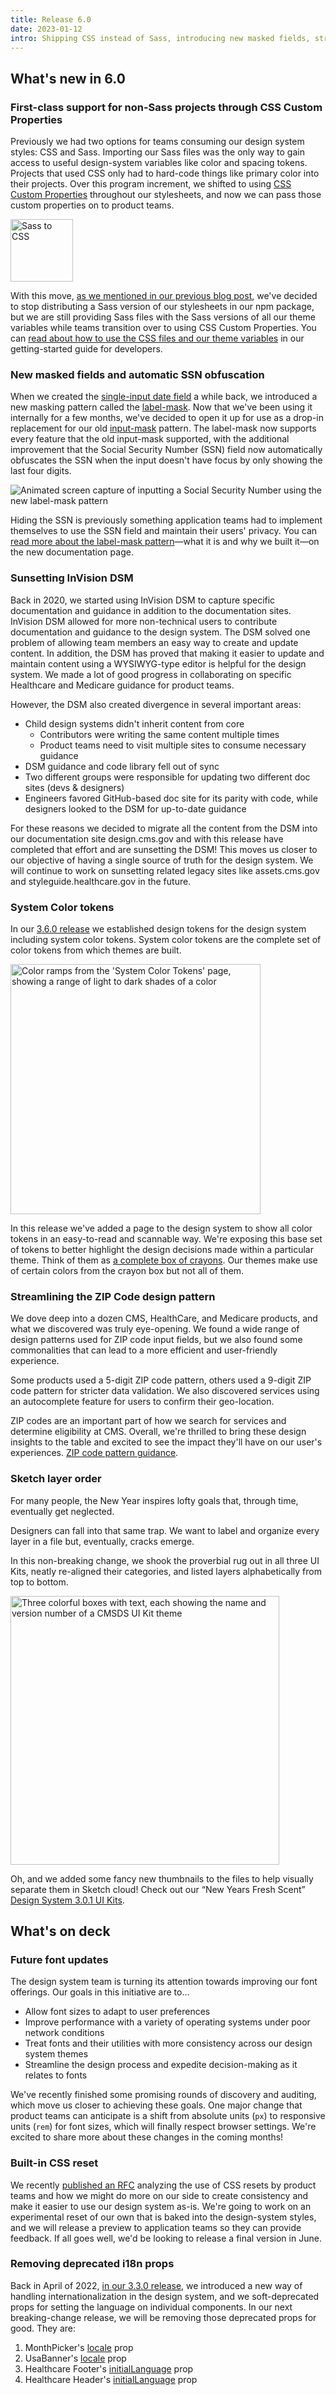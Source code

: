```yaml
---
title: Release 6.0
date: 2023-01-12
intro: Shipping CSS instead of Sass, introducing new masked fields, streamlining ZIP code patterns, and more
---
```



## What's new in 6.0

### First-class support for non-Sass projects through CSS Custom Properties

Previously we had two options for teams consuming our design system styles: CSS and Sass. Importing our Sass files was the only way to gain access to useful design-system variables like color and spacing tokens. Projects that used CSS only had to hard-code things like primary color into their projects. Over this program increment, we shifted to using [CSS Custom Properties](https://developer.mozilla.org/en-US/docs/Web/CSS/--*) throughout our stylesheets, and now we can pass those custom properties on to product teams.

<div className="ds-u-measure--wide ds-u-text-align--center ds-u-margin-y--3">
  <img src={scssToCssImg} alt="Sass to CSS" className="ds-u-display--inline-block" height="100" />
</div>

With this move, [as we mentioned in our previous blog post](/blog/#sasscss-changes), we've decided to stop distributing a Sass version of our stylesheets in our npm package, but we are still providing Sass files with the Sass versions of all our theme variables while teams transition over to using CSS Custom Properties. You can [read about how to use the CSS files and our theme variables](/getting-started/for-developers/) in our getting-started guide for developers.

### New masked fields and automatic SSN obfuscation

When we created the [single-input date field](/components/date-field/single-input-date-field/) a while back, we introduced a new masking pattern called the [label-mask](/components/text-field/label-masked-field/). Now that we've been using it internally for a few months, we've decided to open it up for use as a drop-in replacement for our old [input-mask](/components/text-field/input-masked-field/) pattern. The label-mask now supports every feature that the old input-mask supported, with the additional improvement that the Social Security Number (SSN) field now automatically obfuscates the SSN when the input doesn't have focus by only showing the last four digits.

<div className="ds-u-measure--wide ds-u-text-align--center">
  <img src={ssnInput} alt="Animated screen capture of inputting a Social Security Number using the new label-mask pattern" className="ds-u-display--inline-block" />
</div>

Hiding the SSN is previously something application teams had to implement themselves to use the SSN field and maintain their users' privacy. You can [read more about the label-mask pattern](/components/text-field/label-masked-field/)—what it is and why we built it—on the new documentation page.

### Sunsetting InVision DSM

Back in 2020, we started using InVision DSM to capture specific documentation and guidance in addition to the documentation sites. InVision DSM allowed for more non-technical users to contribute documentation and guidance to the design system. The DSM solved one problem of allowing team members an easy way to create and update content. In addition, the DSM has proved that making it easier to update and maintain content using a WYSIWYG-type editor is helpful for the design system. We made a lot of good progress in collaborating on specific Healthcare and Medicare guidance for product teams.

However, the DSM also created divergence in several important areas:  
  
- Child design systems didn't inherit content from core
    - Contributors were writing the same content multiple times
    - Product teams need to visit multiple sites to consume necessary guidance
- DSM guidance and code library fell out of sync
- Two different groups were responsible for updating two different doc sites (devs & designers)
- Engineers favored GitHub-based doc site for its parity with code, while designers looked to the DSM for up-to-date guidance

For these reasons we decided to migrate all the content from the DSM into our documentation site design.cms.gov and with this release have completed that effort and are sunsetting the DSM! This moves us closer to our objective of having a single source of truth for the design system. We will continue to work on sunsetting related legacy sites like assets.cms.gov and styleguide.healthcare.gov in the future.

### System Color tokens

In our [3.6.0 release](https://github.com/CMSgov/design-system/releases/tag/%40cmsgov%2Fdesign-system%403.6.0) we established design tokens for the design system including system color tokens. System color tokens are the complete set of color tokens from which themes are built.

<div className="ds-u-measure--wide ds-u-text-align--center">
  <img src={swatches} alt="Color ramps from the 'System Color Tokens' page, showing a range of light to dark shades of a color" className="ds-u-display--inline-block" width="400" />
</div>

In this release we've added a page to the design system to show all color tokens in an easy-to-read and scannable way. We're exposing this base set of tokens to better highlight the design decisions made within a particular theme. Think of them as [a complete box of crayons](/foundation/system-color-tokens/?theme=core). Our themes make use of certain colors from the crayon box but not all of them.

### Streamlining the ZIP Code design pattern

We dove deep into a dozen CMS, HealthCare, and Medicare products, and what we discovered was truly eye-opening. We found a wide range of design patterns used for ZIP code input fields, but we also found some commonalities that can lead to a more efficient and user-friendly experience.

Some products used a 5-digit ZIP code pattern, others used a 9-digit ZIP code pattern for stricter data validation. We also discovered services using an autocomplete feature for users to confirm their geo-location.

ZIP codes are an important part of how we search for services and determine eligibility at CMS. Overall, we're thrilled to bring these design insights to the table and excited to see the impact they'll have on our user's experiences. [ZIP code pattern guidance](/patterns/zip-codes/?theme=core).

### Sketch layer order

For many people, the New Year inspires lofty goals that, through time, eventually get neglected.

Designers can fall into that same trap. We want to label and organize every layer in a file but, eventually, cracks emerge.

In this non-breaking change, we shook the proverbial rug out in all three UI Kits, neatly re-aligned their categories, and listed layers alphabetically from top to bottom.

<div className="ds-u-measure--wide ds-u-text-align--center ds-u-margin-y--3">
  <img src={sketchThumbs} alt="Three colorful boxes with text, each showing the name and version number of a CMSDS UI Kit theme" className="ds-u-display--inline-block" width="430px" />
</div>

Oh, and we added some fancy new thumbnails to the files to help visually separate them in Sketch cloud! Check out our “New Years Fresh Scent” [Design System 3.0.1 UI Kits](https://www.sketch.com/workspace/7688a8c5-c5a5-4944-bd1d-81f2169122ef/p/e0c14ddc-de5f-42bb-815d-be8ba96c39d1).

## What's on deck

### Future font updates

The design system team is turning its attention towards improving our font offerings. Our goals in this initiative are to…
- Allow font sizes to adapt to user preferences
- Improve performance with a variety of operating systems under poor network conditions
- Treat fonts and their utilities with more consistency across our design system themes
- Streamline the design process and expedite decision-making as it relates to fonts

We've recently finished some promising rounds of discovery and auditing, which move us closer to achieving these goals. One major change that product teams can anticipate is a shift from absolute units (`px`) to responsive units (`rem`) for font sizes, which will finally respect browser settings. We're excited to share more about these changes in the coming months!

### Built-in CSS reset

We recently [published an RFC](https://github.com/CMSgov/design-system/discussions/2333) analyzing the use of CSS resets by product teams and how we might do more on our side to create consistency and make it easier to use our design system as-is. We're going to work on an experimental reset of our own that is baked into the design-system styles, and we will release a preview to application teams so they can provide feedback. If all goes well, we'd be looking to release a final version in June.

### Removing deprecated i18n props

Back in April of 2022, [in our 3.3.0 release](https://github.com/CMSgov/design-system/releases/tag/%40cmsgov%2Fdesign-system%403.3.0), we introduced a new way of handling internationalization in the design system, and we soft-deprecated props for setting the language on individual components. In our next breaking-change release, we will be removing those deprecated props for good. They are:

1. MonthPicker's [locale](https://github.com/CMSgov/design-system/blob/master/packages/design-system/src/components/MonthPicker/MonthPicker.tsx#L34) prop
2. UsaBanner's [locale](https://github.com/CMSgov/design-system/blob/master/packages/design-system/src/components/UsaBanner/UsaBanner.tsx#L31) prop
3. Healthcare Footer's [initialLanguage](https://github.com/CMSgov/design-system/blob/master/packages/ds-healthcare-gov/src/components/Footer/Footer.tsx#L18) prop
4. Healthcare Header's [initialLanguage](https://github.com/CMSgov/design-system/blob/master/packages/ds-healthcare-gov/src/components/Header/Header.tsx#L28) prop
